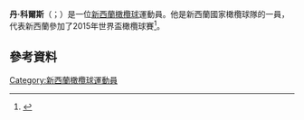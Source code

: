 {{Orphan|time=2016-12-22T13:23:30+00:00}}

'''丹·科爾斯'''（{{lang-en|Dane Coles}}；{{bd|1986年|12月10日}}）是一位[[新西蘭|新西蘭]][[橄欖球|橄欖球]]運動員。他是新西蘭國家橄欖球隊的一員，代表新西蘭參加了2015年世界盃橄欖球賽<ref>{{cite web | first=Robert | last=Kitson | title=New Zealand's Dan Carter unstoppable in six-try romp against Scotland | work=The Guardian | location=UK | url=http://www.theguardian.com/sport/2012/nov/11/rugby-union-autumn-international-scotland-new-zealand | publisher=Fairfax | date=12 November 2012 | accessdate=18 April 2014 | archive-date=2019-04-02 | archive-url=https://web.archive.org/web/20190402080748/https://www.theguardian.com/sport/2012/nov/11/rugby-union-autumn-international-scotland-new-zealand | dead-url=no }}</ref>。
==參考資料==
{{Reflist}}

[[Category:新西蘭橄欖球運動員|Category:新西蘭橄欖球運動員]]